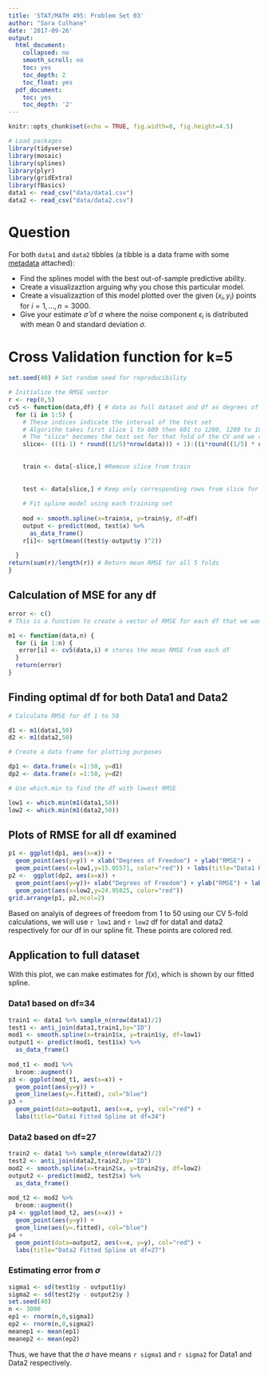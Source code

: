 ```yaml
---
title: 'STAT/MATH 495: Problem Set 03'
author: "Sara Culhane"
date: '2017-09-26'
output:
  html_document:
    collapsed: no
    smooth_scroll: no
    toc: yes
    toc_depth: 2
    toc_float: yes
  pdf_document:
    toc: yes
    toc_depth: '2'
---
```


```r
knitr::opts_chunk$set(echo = TRUE, fig.width=8, fig.height=4.5)

# Load packages
library(tidyverse)
library(mosaic)
library(splines)
library(plyr)
library(gridExtra)
library(fBasics)
data1 <- read_csv("data/data1.csv")
data2 <- read_csv("data/data2.csv")
```


# Question

For both `data1` and `data2` tibbles (a tibble is a data frame with some
[metadata](https://blog.rstudio.com/2016/03/24/tibble-1-0-0#tibbles-vs-data-frames) attached):

* Find the splines model with the best out-of-sample predictive ability.
* Create a visualizaztion arguing why you chose this particular model.
* Create a visualizaztion of this model plotted over the given $(x_i, y_i)$ points for $i=1,\ldots,n=3000$.
* Give your estimate $\widehat{\sigma}$ of $\sigma$ where the noise component $\epsilon_i$ is distributed with mean 0 and standard deviation $\sigma$.


# Cross Validation function for k=5






```r

set.seed(40) # Set random seed for reproducibility 

# Initialize the RMSE vector
r <- rep(0,5)
cv5 <- function(data,df) { # data as full dataset and df as degrees of freedom for spline
  for (i in 1:5) {
    # These indices indicate the interval of the test set
    # Algorithm takes first slice 1 to 600 then 601 to 1200, 1200 to 1800, 1800 to 2400 and 2400        to 300
    # The "slice" becomes the test set for that fold of the CV and we remove the same slice from        our training set
    slice<- (((i-1) * round((1/5)*nrow(data))) + 1):((i*round((1/5) * nrow(data))))
    
   
    train <- data[-slice,] #Remove slice from train
    
   
    test <- data[slice,] # Keep only corresponding rows from slice for test
    
    # Fit spline model using each training set
    
    mod <- smooth.spline(x=train$x, y=train$y, df=df)
    output <- predict(mod, test$x) %>% 
      as_data_frame()
    r[i]<- sqrt(mean((test$y-output$y )^2))
    
  }
return(sum(r)/length(r)) # Return mean RMSE for all 5 folds
}
```

## Calculation of MSE for any df

```r
error <- c()
# This is a function to create a vector of RMSE for each df that we want to look at

m1 <- function(data,n) { 
  for (i in 1:n) {
   error[i] <- cv5(data,i) # stores the mean RMSE from each df
  }
  return(error)
}
```

## Finding optimal df for both Data1 and Data2

```r

# Calculate RMSE for df 1 to 50

d1 <- m1(data1,50)
d2 <- m1(data2,50)

# Create a data frame for plotting purposes

dp1 <- data.frame(x =1:50, y=d1)
dp2 <- data.frame(x =1:50, y=d2)

# Use which.min to find the df with lowest RMSE

low1 <- which.min(m1(data1,50)) 
low2 <- which.min(m1(data2,50))
```

## Plots of RMSE for all df examined

```r
p1 <- ggplot(dp1, aes(x=x)) +
  geom_point(aes(y=y)) + xlab("Degrees of Freedom") + ylab("RMSE") +
  geom_point(aes(x=low1,y=15.05571, color="red")) + labs(title="Data1 RMSE Optimization")
p2 <-  ggplot(dp2, aes(x=x)) +
  geom_point(aes(y=y))+ xlab("Degrees of Freedom") + ylab("RMSE") + labs(title="Data2 RMSE Optimization") +
  geom_point(aes(x=low2,y=24.95825, color="red"))
grid.arrange(p1, p2,ncol=2)
```



Based on analyis of degrees of freedom from 1 to 50 using our CV 5-fold calculations, we will use `r low1` and `r low2` df for data1 and data2 respectively for our df in our spline fit.  These points are colored red.


## Application to full dataset 

With this plot, we can make estimates for $f(x)$, which is shown by our fitted spline.

### Data1 based on df=34



```r
train1 <- data1 %>% sample_n(nrow(data1)/2)
test1 <- anti_join(data1,train1,by="ID")
mod1 <- smooth.spline(x=train1$x, y=train1$y, df=low1)
output1 <- predict(mod1, test1$x) %>% 
  as_data_frame()
  
mod_t1 <- mod1 %>% 
  broom::augment() 
p3 <- ggplot(mod_t1, aes(x=x)) +
  geom_point(aes(y=y)) +
  geom_line(aes(y=.fitted), col="blue")
p3 +
  geom_point(data=output1, aes(x=x, y=y), col="red") +
  labs(title="Data1 Fitted Spline at df=34")
```



### Data2 based on df=27

```r
train2 <- data1 %>% sample_n(nrow(data2)/2)
test2 <- anti_join(data2,train2,by="ID")
mod2 <- smooth.spline(x=train2$x, y=train2$y, df=low2)
output2 <- predict(mod2, test2$x) %>% 
  as_data_frame()
  
mod_t2 <- mod2 %>% 
  broom::augment() 
p4 <- ggplot(mod_t2, aes(x=x)) +
  geom_point(aes(y=y)) +
  geom_line(aes(y=.fitted), col="blue")
p4 +
  geom_point(data=output2, aes(x=x, y=y), col="red") +
  labs(title="Data2 Fitted Spline at df=27")
```



### Estimating error from $\sigma$ 

```r
sigma1 <- sd(test1$y - output1$y)
sigma2 <- sd(test2$y - output2$y )
set.seed(40)
n <- 3000
ep1 <- rnorm(n,0,sigma1)
ep2 <- rnorm(n,0,sigma2)
meanep1 <- mean(ep1)
meanep2 <- mean(ep2)
```

Thus, we have that the $\sigma$ have means `r sigma1` and `r sigma2` for Data1 and Data2 respectively.


